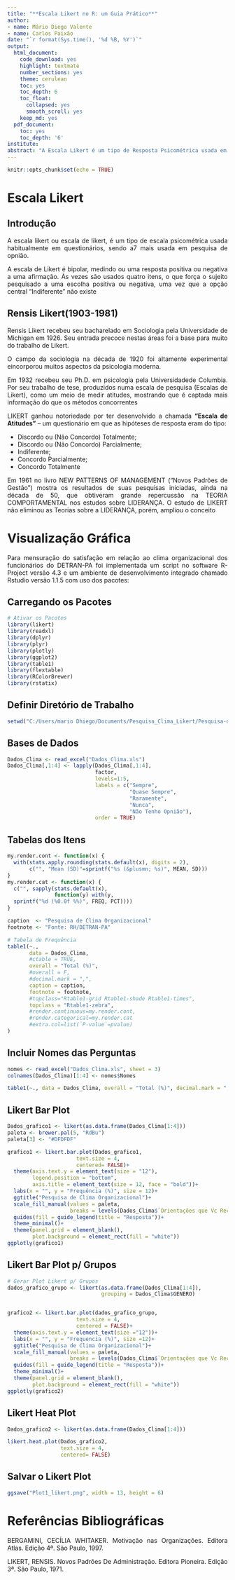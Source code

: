 ```yaml
---
title: "**Escala Likert no R: um Guia Prático**"
author:
- name: Mário Diego Valente
- name: Carlos Paixão
date: "`r format(Sys.time(), '%d %B, %Y')`"
output:
  html_document: 
    code_download: yes
    highlight: textmate
    number_sections: yes
    theme: cerulean
    toc: yes
    toc_depth: 6
    toc_float:
      collapsed: yes
      smooth_scroll: yes
    keep_md: yes
  pdf_document:
    toc: yes
    toc_depth: '6'
institute:
abstract: "A Escala Likert é um tipo de Resposta Psicométrica usada em Questionários sendo a mais usada em Pesquisas de Opnião. O objetivo deste guia é apresentar de forma metodológica como realizar e interpretar uma escala likert nas Pesquisas de Clima Organizacional na linguagem de Programação R."
---
```



```r
knitr::opts_chunk$set(echo = TRUE)
```




```{=html}
<style>
body{text-align: justify}
</style>
```


::: progress
::: {.progress-bar style="width: 100%;"}
:::
:::


# **Escala Likert**
## **Introdução**

A escala likert ou escala de likert, é um tipo de escala psicométrica usada habitualmente em questionários, sendo a7 mais usada em pesquisa de opnião.

A escala de Likert é bipolar, medindo ou uma resposta positiva ou negativa a uma afirmação. Às vezes são usados quatro itens, o que força o sujeito pesquisado a uma escolha positiva ou negativa, uma vez que a opção central "Indiferente" não existe




::: progress
::: {.progress-bar style="width: 100%;"}
:::
:::

## **Rensis Likert(1903-1981)**

Rensis Likert recebeu seu bacharelado em Sociologia pela Universidade de Michigan em 1926. Seu entrada precoce nestas áreas foi a base para muito do trabalho de Likert. 

O campo da sociologia na década de 1920 foi altamente experimental eincorporou muitos aspectos da psicologia moderna. 

Em 1932 recebeu seu Ph.D. em psicologia pela Universidadede Columbia. Por seu trabalho de tese, produzidos numa escala de pesquisa (Escalas de Likert), como um meio de medir atitudes, mostrando que é captada mais informação do que os métodos concorrentes



LIKERT ganhou notoriedade por ter desenvolvido a chamada **“Escala de Atitudes”** – um questionário em que as hipóteses de resposta eram do tipo: 

-   Discordo ou (Não Concordo) Totalmente;
-   Discordo ou (Não Concordo) Parcialmente;
-   Indiferente;
-   Concordo Parcialmente;
-   Concordo Totalmente


Em 1961 no livro NEW PATTERNS OF MANAGEMENT (“Novos Padrões de Gestão”) mostra os resultados de suas pesquisas iniciadas, ainda na década de 50, que obtiveram grande repercussão na TEORIA COMPORTAMENTAL nos estudos sobre LIDERANÇA. O estudo de LIKERT não eliminou as Teorias sobre a LIDERANÇA, porém, ampliou o conceito



::: progress
::: {.progress-bar style="width: 100%;"}
:::
:::


# **Visualização Gráfica**

Para mensuração do satisfação em relação ao clima organizacional dos funcionários do DETRAN-PA  foi implementada um script no software R-Project versão 4.3 e um ambiente de desenvolvimento integrado chamado Rstudio versão 1.1.5 com uso dos pacotes:



## **Carregando os Pacotes**

```r
# Ativar os Pacotes 
library(likert)
library(readxl)
library(dplyr)
library(plyr)
library(plotly)
library(ggplot2)
library(table1)
library(flextable)
library(RColorBrewer)
library(rstatix)
```



## **Definir Diretório de Trabalho**

```r

setwd("C:/Users/mario Dhiego/Documents/Pesquisa_Clima_Likert/Pesquisa-de-Clima-Organizacional-na-Escala-Likert")

```


## **Bases de Dados**

```r

Dados_Clima <- read_excel("Dados_Clima.xls")
Dados_Clima[,1:4] <- lapply(Dados_Clima[,1:4], 
                            factor, 
                            levels=1:5,
                            labels = c("Sempre", 
                                       "Quase Sempre", 
                                       "Raramente", 
                                       "Nunca", 
                                       "Não Tenho Opnião"),
                            order = TRUE)

```



## **Tabelas dos Itens**

```r

my.render.cont <- function(x) {
  with(stats.apply.rounding(stats.default(x), digits = 2), 
       c("", "Mean (SD)"=sprintf("%s (&plusmn; %s)", MEAN, SD)))
}
my.render.cat <- function(x) {
  c("", sapply(stats.default(x), 
               function(y) with(y,
  sprintf("%d (%0.0f %%)", FREQ, PCT))))
}

caption  <- "Pesquisa de Clima Organizacional"
footnote <- "Fonte: RH/DETRAN-PA"

# Tabela de Frequência
table1(~., 
       data = Dados_Clima,
       #ctable = TRUE,
       overall = "Total (%)",
       #overall = F,
       #decimal.mark = ",",
       caption = caption, 
       footnote = footnote,
       #topclass="Rtable1-grid Rtable1-shade Rtable1-times",
       topclass = "Rtable1-zebra",
       #render.continuous=my.render.cont,
       #render.categorical=my.render.cat
       #extra.col=list(`P-value`=pvalue)
)
```


::: progress
::: {.progress-bar style="width: 100%;"}
:::
:::


## **Incluir Nomes das Perguntas**

```r
nomes <- read_excel("Dados_Clima.xls", sheet = 3)
colnames(Dados_Clima)[1:4] <- nomes$Nomes

table1(~., data = Dados_Clima, overall = "Total (%)", decimal.mark = ",")
```




## **Likert Bar Plot**

```r

Dados_grafico1 <- likert(as.data.frame(Dados_Clima[1:4]))
paleta <- brewer.pal(5, "RdBu")
paleta[3] <- "#DFDFDF"

grafico1 <- likert.bar.plot(Dados_grafico1, 
                      text.size = 4,
                      centered= FALSE)+
  theme(axis.text.y = element_text(size = "12"),
        legend.position = "bottom",
        axis.title = element_text(size = 12, face = "bold"))+
  labs(x = "", y = "Frequência (%)", size = 12)+
  ggtitle("Pesquisa de Clima Organizacional")+
  scale_fill_manual(values = paleta,
                    breaks = levels(Dados_Clima$`Orientações que Vc Recebe sobre o seu Trabalho são Claras/Objetivas?`))+
  guides(fill = guide_legend(title = "Resposta"))+
  theme_minimal()+
  theme(panel.grid = element_blank(),
        plot.background = element_rect(fill = "white"))
ggplotly(grafico1)
```





::: progress
::: {.progress-bar style="width: 100%;"}
:::
:::


## **Likert Bar Plot p/ Grupos**


```r
# Gerar Plot Likert p/ Grupos
dados_grafico_grupo <- likert(as.data.frame(Dados_Clima[1:4]),
                              grouping = Dados_Clima$GENERO)


grafico2 <- likert.bar.plot(dados_grafico_grupo, 
                      text.size = 4,
                      centered = FALSE)+
  theme(axis.text.y = element_text(size ="12"))+
  labs(x = "", y = "Frequencia (%)", size =12)+
  ggtitle("Pesquisa de Clima Organizacional")+
  scale_fill_manual(values = paleta,
                    breaks = levels(Dados_Clima$`Orientações que Vc Recebe sobre o seu Trabalho são Claras/Objetivas?`))+
  guides(fill = guide_legend(title = "Resposta"))+
  theme_minimal()+
  theme(panel.grid = element_blank(),
        plot.background = element_rect(fill = "white"))
ggplotly(grafico2)
```


::: progress
::: {.progress-bar style="width: 100%;"}
:::
:::


## **Likert Heat Plot**


```r
Dados_grafico2 <- likert(as.data.frame(Dados_Clima[1:4]))

likert.heat.plot(Dados_grafico2,
                 text.size = 4,
                 centered= FALSE)
```


::: progress
::: {.progress-bar style="width: 100%;"}
:::
:::

## **Salvar o Likert Plot**

```r
ggsave("Plot1_likert.png", width = 13, height = 6)

```



# **Referências Bibliográficas**


BERGAMINI, CECÍLIA WHITAKER. Motivação nas Organizações. Editora Atlas. Edição 4ª. São Paulo, 1997.

LIKERT, RENSIS. Novos Padrões De Administração. Editora Pioneira. Edição 3ª. São Paulo, 1971.




::: progress
::: {.progress-bar style="width: 100%;"}
:::
:::
